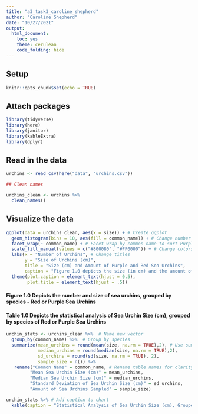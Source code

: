 ```yaml
---
title: "a3_task3_caroline_shepherd"
author: "Caroline Shepherd"
date: "10/27/2021"
output: 
  html_document: 
    toc: yes
    theme: cerulean
    code_folding: hide
---
```


## Setup

```r
knitr::opts_chunk$set(echo = TRUE)
```

## Attach packages

```r
library(tidyverse)
library(here)
library(janitor)
library(kableExtra)
library(dplyr)
```

## Read in the data

```r
urchins <- read_csv(here("data", "urchins.csv"))

## Clean names

urchins_clean <- urchins %>% 
  clean_names()
```

## Visualize the data

```r
ggplot(data = urchins_clean, aes(x = size)) + # Create ggplot
  geom_histogram(bins = 10, aes(fill = common_name)) + # Change number of bins from default to 10
  facet_wrap(~ common_name) + # Facet wrap by common name to sort Purple and Red Sea Urchins
  scale_fill_manual(values = c("#800080", "#FF0000")) + # Change colors of bins
  labs(x = "Number of Urchins", # Change titles
       y = "Size of Urchins (cm)",
       title = "Size (cm) and Amount of Purple and Red Sea Urchins",
       caption = "Figure 1.0 depicts the size (in cm) and the amount of sea urchins, sorted by species (Red or Purple Sea Urchins)") +
  theme(plot.caption = element_text(hjust = 0.5),
        plot.title = element_text(hjust = .5))
```

#### Figure 1.0 Depicts the number and size of sea urchins, grouped by species - Red or Purple Sea Urchins
  

#### Table 1.0 Depicts the statistical analysis of Sea Urchin Size (cm), grouped by species of Red or Purple Sea Urchins
```r
urchin_stats <- urchins_clean %>%  # Name new vector
  group_by(common_name) %>%  # Group by species
  summarize(mean_urchins = round(mean(size, na.rm = TRUE),2), # Use summarize to find several statistics 
            median_urchins = round(median(size, na.rm = TRUE),2),
            sd_urchins = round(sd(size, na.rm = TRUE), 2),
            sample_size = n()) %>% 
   rename("Common Name" = common_name, # Rename table names for clarity
         "Mean Sea Urchin Size (cm)" = mean_urchins,
         "Median Sea Urchin Size (cm)" = median_urchins,
         "Standard Deviation of Sea Urchin Size (cm)" = sd_urchins,
         "Amount of Sea Urchins Sampled" = sample_size)

urchin_stats %>% # Add caption to chart
  kable(caption = "Statistical Analysis of Sea Urchin Size (cm), Grouped by Species")
  
```



